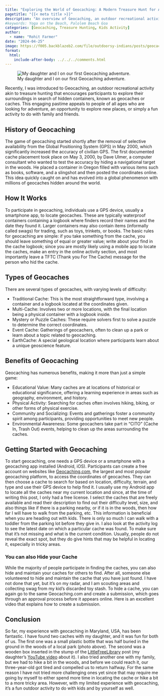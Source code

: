 ```yaml
---
title: "Exploring the World of Geocaching: A Modern Treasure Hunt for All Ages"
pagetitle: "{{< meta title >}}"
description: "An overview of Geocaching, an outdoor recreational activity similar to treasure hunting."
#keywords: Yoga on the Beach, Palolem Beach Goa
categories: [Geocaching, Treasure Hunting, Kids Activity]
author: 
  - name: "Rohit Farmer"
date: "2024-04-25"
image: https://f005.backblazeb2.com/file/outdoorsy-indians/posts/geocaching/20240310-rohit-elsa-geocaching.webp
format:
  html:
    include-after-body: ../../../comments.html
---
```


![My daughter and I on our first Geocaching adventure.](https://f005.backblazeb2.com/file/outdoorsy-indians/posts/geocaching/20240310-rohit-elsa-geocaching.webp){fig-alt="Chair Compass Pose" .preview-image}

Recently, I was introduced to Geocaching, an outdoor recreational activity akin to treasure hunting that encourages participants to explore their surroundings in search of hidden containers, known as geocaches or caches. This engaging pastime appeals to people of all ages who are looking for adventure, an opportunity to explore new places, or simply a fun activity to do with family and friends.


## History of Geocaching

The game of geocaching started shortly after the removal of selective availability from the Global Positioning System (GPS) in May 2000, which significantly increased the accuracy of civilian GPS. The first documented cache placement took place on May 3, 2000, by Dave Ulmer, a computer consultant who wanted to test the accuracy by hiding a navigational target in the woods. He placed a container in Oregon filled with various items such as books, software, and a slingshot and then posted the coordinates online. This idea quickly caught on and has evolved into a global phenomenon with millions of geocaches hidden around the world.


## How It Works

To participate in geocaching, individuals use a GPS device, usually a smartphone app, to locate geocaches. These are typically waterproof containers containing a logbook where finders record their names and the date they found it. Larger containers may also contain items (informally called swags) for trading, such as toys, trinkets, or books. The basic rules for geocaching are simple: if you take something from the cache, you should leave something of equal or greater value; write about your find in the cache logbook; since you are mostly likely using a mobile app to locate the caches, make an entry in the online activity section, and most importantly leave a TFTC (Thank you For The Cache) message for the person who hid the cache.


## Types of Geocaches

There are several types of geocaches, with varying levels of difficulty:



* Traditional Cache:  This is the most straightforward type, involving a container and a logbook located at the coordinates given.
* Multi-Cache:  Involves two or more locations, with the final location being a physical container with a logbook inside.
* Mystery or Puzzle Caches: These require solvers first to solve a puzzle to determine the correct coordinates.
* Event Cache: Gatherings of geocachers, often to clean up a park or learn about a topic related to geocaching.
* EarthCache: A special geological location where participants learn about a unique geoscience feature.


## Benefits of Geocaching

Geocaching has numerous benefits, making it more than just a simple game:



* Educational Value: Many caches are at locations of historical or educational significance, offering a learning experience in areas such as geography, environment, and history.
* Physical Activity: Searching for caches often involves hiking, biking, or other forms of physical exercise.
* Community and Socializing: Events and gatherings foster a community spirit among participants, providing opportunities to meet new people.
* Environmental Awareness: Some geocachers take part in "CITO" (Cache In, Trash Out) events, helping to clean up the areas surrounding the caches.


## Getting Started with Geocaching

To start geocaching, one needs a GPS device or a smartphone with a geocaching app installed (Android, iOS). Participants can create a free account on websites like [Geocaching.com](https://www.geocaching.com/play), the largest and most popular geocaching platform, to access the coordinates of geocaches. They can then choose a cache to search for based on location, difficulty, terrain, and type and use their GPS device to help find it. I usually use my Android app to locate all the caches near my current location and since, at the time of writing this post, I only had a free license. I select the caches that are freely available and read their description to find out their difficulty level, size, and also things like if there is a parking nearby, or if it is in the woods, then how far I will have to walk from the parking, etc. This information is beneficial when you are heading out with kids. There is only so much I can walk with a toddler from the parking lot before they give in. I also look at the activity log to see the latest date on which a particular cache was found. To make sure that it's not missing and what is the current condition. Usually, people do not reveal the exact spot, but they do give hints that may be helpful in locating it, especially in tricky areas.


### You can also Hide your Cache

While the majority of people participate in finding the caches, you can also hide and maintain your caches for others to find. After all, someone else volunteered to hide and maintain the cache that you have just found. I have not done that yet, but it's on my radar, and I am scouting areas and collecting swag from my kid's discarded toy stash. To hide a cache, you can again go to the same Geocaching.com and create a submission, which goes through an approval process before it appears online. Here is an excellent video that explains how to create a submission.


## Conclusion

So far, my experience with geocaching in Maryland, USA, has been fantastic. I have found two caches with my daughter, and it was fun for both of us. The first one was a small plastic bottle that was half buried in the ground in the woods of a local park (photo above). The second was a wooden box inserted in the stump of the [LittleFreeLibrary](https://littlefreelibrary.org/) post (my daughter’s [YouTube video](https://youtu.be/zPOwYu3MhLE?feature=shared) about it). I also tried another one with my family, but we had to hike a bit in the woods, and before we could reach it, our three-year-old got tired and compelled us to return halfway. For the same reason I have not tried more challenging ones yet since that may require me going by myself to either spend more time in locating the cache or hike a bit to a more tricky area. However, with my limited experience with geocaching, it's a fun outdoor activity to do with kids and by yourself as well.
